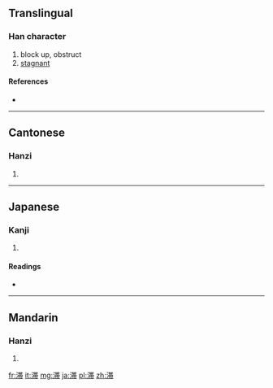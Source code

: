 {{also|滯}}
==Translingual==

===Han character===
{{Han char|rn=85|rad=水|as=09|sn=12|four=|canj=水廿十月 (ETJB)|ids=⿰[[氵]][[帯]]}}

# block up, obstruct
# [[stagnant]]

====References====
* {{Han ref|kx=0639.111|dkj=18067|hdz=31669.020|uh=6EDE|ud=28382}}

----

==Cantonese==

===Hanzi===
{{yue-hanzi|jyut=|y=jai6|tra=滯}}

# {{defn|lang=yue|sort=水09}}

----

==Japanese==

===Kanji===
{{ja-kanji|grade=c|rs=水09}}

# {{defn|lang=ja|sort=水09}}

====Readings====
* {{ja-readings|on=[[たい]] (tai)|kun=[[とどこおる]] (todokooru)}}

----

==Mandarin==

===Hanzi===
{{cmn-hanzi|tra=滯|pin=[[mèn]] ([[men4]]), [[zhì]] ([[zhi4]])|wg=men<sup>4</sup>, chih<sup>4</sup>}}

# {{defn|lang=cmn|sort=水09}}

[[fr:滞]]
[[it:滞]]
[[mg:滞]]
[[ja:滞]]
[[pl:滞]]
[[zh:滞]]